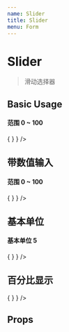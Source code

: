 ```yaml
---
name: Slider
title: Slider
menu: Form
---
```



# Slider

> 滑动选择器

## Basic Usage

<Playground>
  <h4>范围 0 ~ 100</h4>
  <Slider
    range={[0, 100]}
    withInput={false}
    onChange={val => {
    }
  } />
</Playground>

## 带数值输入

<Playground>
  <h4>范围 0 ~ 100</h4>
  <Slider
    range={[0, 100]}
    withInput
    onChange={val => {
    }
  } />
</Playground>

## 基本单位

<Playground>
  <h4>基本单位 5</h4>
  <Slider
    range={[0, 100]}
    basicUnit={5}
    onChange={val => {
    }
  } />
</Playground>

## 百分比显示

<Playground>
  <Slider
    range={[0, 100]}
    precent
    onChange={val => {
    }
  } />
</Playground>

## Props

<Props of={Slider} />
